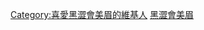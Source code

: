 {{Userbox
|border-c=#000000
|border-s=1
|id-c=#6495ED
|info-c=#ADDFAD
|info-s=10
|id=[[File:黑澀會小涵.jpg|45px]]
|info=  這位用戶是'''[[胡雅婷|小涵]]的忠實粉絲'''。
}}
[[Category:喜愛黑澀會美眉的維基人]]
<noinclude>
[[Category:藝人用戶框模板|黑澀會美眉]]
</noinclude>